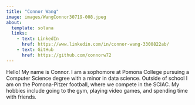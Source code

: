 ```yaml
---
title: "Connor Wang"
image: images/WangConnor30719-008.jpeg
about:
  template: solana
  links:
    - text: LinkedIn
      href: https://www.linkedin.com/in/connor-wang-3300822ab/
    - text: GitHub
      href: https://github.com/connorw72
---
```


Hello! My name is Connor. I am a sophomore at Pomona College pursuing a Computer Science degree with a minor in data science. Outside of school I am on the Pomona-Pitzer football, where we compete in the SCIAC. My hobbies include going to the gym, playing video games, and spending time with friends.
